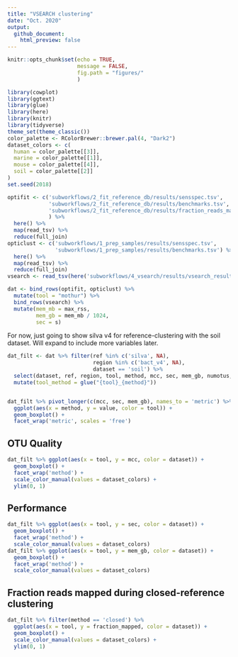 ```yaml
---
title: "VSEARCH clustering"
date: "Oct. 2020"
output: 
  github_document:
    html_preview: false
---
```


```r
knitr::opts_chunk$set(echo = TRUE,
                      message = FALSE,
                      fig.path = "figures/"
                      )
```
```r
library(cowplot)
library(ggtext)
library(glue)
library(here)
library(knitr)
library(tidyverse)
theme_set(theme_classic())
color_palette <- RColorBrewer::brewer.pal(4, "Dark2")
dataset_colors <- c(
  human = color_palette[[3]],
  marine = color_palette[[1]],
  mouse = color_palette[[4]],
  soil = color_palette[[2]]
)
set.seed(2018)

optifit <- c('subworkflows/2_fit_reference_db/results/sensspec.tsv',
             'subworkflows/2_fit_reference_db/results/benchmarks.tsv',
             'subworkflows/2_fit_reference_db/results/fraction_reads_mapped.tsv'
             ) %>% 
  here() %>% 
  map(read_tsv) %>%
  reduce(full_join) 
opticlust <- c('subworkflows/1_prep_samples/results/sensspec.tsv',
               'subworkflows/1_prep_samples/results/benchmarks.tsv') %>% 
  here() %>% 
  map(read_tsv) %>% 
  reduce(full_join) 
vsearch <- read_tsv(here('subworkflows/4_vsearch/results/vsearch_results.tsv'))

dat <- bind_rows(optifit, opticlust) %>% 
  mutate(tool = "mothur") %>% 
  bind_rows(vsearch) %>% 
  mutate(mem_mb = max_rss,
         mem_gb = mem_mb / 1024,
         sec = s)
```


For now, just going to show silva v4 for reference-clustering with the soil dataset.
Will expand to include more variables later.
```r
dat_filt <- dat %>% filter(ref %in% c('silva', NA), 
                           region %in% c('bact_v4', NA),
                           dataset == 'soil') %>% 
  select(dataset, ref, region, tool, method, mcc, sec, mem_gb, numotus, fraction_mapped) %>% 
  mutate(tool_method = glue("{tool}_{method}"))


dat_filt %>% pivot_longer(c(mcc, sec, mem_gb), names_to = 'metric') %>% 
  ggplot(aes(x = method, y = value, color = tool)) +
  geom_boxplot() +
  facet_wrap('metric', scales = 'free')
```


## OTU Quality

```r
dat_filt %>% ggplot(aes(x = tool, y = mcc, color = dataset)) +
  geom_boxplot() +
  facet_wrap('method') +
  scale_color_manual(values = dataset_colors) +
  ylim(0, 1)
```

## Performance

```r
dat_filt %>% ggplot(aes(x = tool, y = sec, color = dataset)) +
  geom_boxplot() +
  facet_wrap('method') +
  scale_color_manual(values = dataset_colors)
dat_filt %>% ggplot(aes(x = tool, y = mem_gb, color = dataset)) +
  geom_boxplot() +
  facet_wrap('method') +
  scale_color_manual(values = dataset_colors)
```


## Fraction reads mapped during closed-reference clustering

```r
dat_filt %>% filter(method == 'closed') %>% 
  ggplot(aes(x = tool, y = fraction_mapped, color = dataset)) +
  geom_boxplot() +
  scale_color_manual(values = dataset_colors) +
  ylim(0, 1)
```